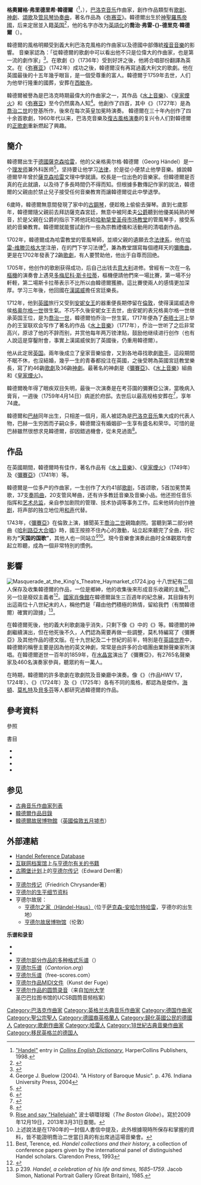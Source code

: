 {{noteTA
|G1=Music
|G2=DE Places
|G3=UK Places
}}
{{Infobox classical
| 前綴尊稱     = 
| 後綴尊稱     = 
| 中文名 = 格奥尔格·弗里德里希·亨德尔<br>Georg Friedrich Händel
| 画像 = File:Georg Friedrich Händel.jpg
| 附注 = 亨德尔的肖像画，由[[托馬斯·哈德遜_(畫家)|托馬斯·哈德遜]]于1741年所绘
| 原文名 = Georg Friedrich Händel
| 出生日期 = {{birth date|1685|2|23}}
| 出生地 = {{flag|Holy Roman Empire}}[[馬德堡公國|馬德堡公國]][[哈雷_(德國)|哈雷]]（今[[德國|德國]][[薩克森-安哈特州|薩克森-安哈特州]]）
| 逝世日期 = {{death date and age|1759|4|14|1685|2|23}}
| 逝世地 = {{flagicon|Kingdom of Great Britain}} [[大不列顛王國|英國]][[米德塞克斯郡|米德塞克斯郡]][[五月墟市|五月墟市]]（今[[倫敦|倫敦]]）
| 所属时期 = [[巴洛克|巴洛克]]
| 所属乐派 = 
| 擅长作品类型 = [[清唱套曲|康塔塔]]，[[歌剧|歌剧]]，[[协奏曲|协奏曲]]，[[神劇|神劇]]
| 代表作 = 清唱剧《[[弥赛亚_(亨德尔)|弥赛亚]]》，歌剧《[[里纳尔多|里纳尔多]]》《[[薛西斯|薛西斯]]》，管弦乐《[[水上音乐|水上音乐]]》《[[皇家烟火|皇家烟火]]》
| 师从 = 
| 学生 = 
| 官方网站 = 
| 签名 = George Frideric Handel Signature.svg
}}
'''格奧爾格·弗里德里希·韓德爾'''（{{lang-de|Georg Friedrich Händel}}<ref>[http://www.collinsdictionary.com/dictionary/english/handel "Handel"] {{Wayback|url=http://www.collinsdictionary.com/dictionary/english/handel |date=20160413063621 }} entry in ''[[Collins_English_Dictionary|Collins English Dictionary]]'', HarperCollins Publishers, 1998.</ref>，{{bd|1685年|2月23日|1759年|4月14日}}），[[巴洛克音乐|巴洛克音乐]]作曲家，創作作品類型有[[歌剧|歌剧]]、[[神劇|神劇]]、[[頌歌|頌歌]]及[[管风琴|管风琴]][[协奏曲|协奏曲]]，著名作品為《[[弥赛亚_(亨德尔)|弥赛亚]]》。韓德爾出生於[[德國|神聖羅馬帝國]]，后来定居並入籍[[英国|英国]]<ref>{{cite web |url=http://www.parliament.uk/business/publications/parliamentary-archives/archives-highlights/handel-and-naturalisation/ |title=British Citizen by Act of Parliament: George Frideric Handel |publisher=Parliament.uk |date=14 April 2009 |accessdate=13 April 2012 |archive-date=2012-05-04 |archive-url=https://web.archive.org/web/20120504101508/http://www.parliament.uk/business/publications/parliamentary-archives/archives-highlights/handel-and-naturalisation/ |dead-url=no }}</ref>，他的名字亦改为[[英語化|英語化]]的'''喬治·弗雷-{}-德里克·韓德爾'''（{{lang-en|George Frideric (or Frederick) Handel}}）。

韓德爾的風格明顯受到義大利巴洛克風格的作曲家以及德國中部傳統[[複音音樂|複音音樂]]的影響。<!--Within fifteen years, Handel had started three commercial opera companies to supply the English nobility with Italian opera.-->音樂家{{link-en|溫頓·迪恩|Winton Dean}}認為：「從韓德爾的歌劇中可以看出他不只是位偉大的作曲家，也是第一流的劇作家」<ref>{{cite book|last1=Dean|first1=Winton|title=Handel and the Opera Seria|url=https://archive.org/details/handeloperaseria00wint|date=1969|publisher=University of California Press|isbn=978-0520014381|page=[https://archive.org/details/handeloperaseria00wint/page/19 19]}}</ref>。在歌劇《{{link-en|亞力山大的盛宴|Alexander's Feast (Handel)}}》（1736年）受到好評之後，他將合唱部份翻譯為英文。在《[[弥赛亚_(亨德尔)|弥赛亚]]》（1742年）成功之後，韓德爾沒有再寫過義大利文的歌劇。他在英國最後的十五年幾乎眼盲，是一個受尊重的富人。韓德爾于1759年去世，人们为他举行隆重的國葬，安葬在[[西敏寺|西敏寺]]。

韓德爾被譽為是巴洛克時期最偉大的作曲家之一，其作品《[[水上音樂|水上音樂]]》、《[[皇家煙火|皇家煙火]]》和《[[弥赛亚_(亨德尔)|弥赛亚]]》至今仍然廣為人知<ref>George J. Buelow (2004). "A History of Baroque Music". p. 476. Indiana University Press, 2004</ref>。他創作了四首{{link-en|加冕頌歌|Coronation Anthems (Handel)}}，其中《{{link-en|牧师扎多克|Zadok the Priest}}》（1727年）是為[[喬治二世_(大不列顛)|喬治二世]]的登基所作，後來在每次英皇加冕時演奏。<!--traditionally during the sovereign's anointing.-->韓德爾在三十年內创作了四十余首歌劇，1960年代以来，巴洛克音樂及[[復古風格演奏|復古風格演奏]]的复兴令人们對韓德爾的[[正歌劇|正歌劇]]重新燃起了興趣。

== 簡介 ==
韓德爾出生于[[德國|德國]][[薩克森|薩克森]][[哈雷_(德国)|哈雷]]，他的父亲格奥尔格·韓德爾（Georg Händel）是一个[[理发师|理发师]]兼外科医师<ref>{{harvnb|Deutsch|1955|p=1}}</ref>，坚持要让他学习[[法律|法律]]，於是從小便禁止他學音樂。據說韓德爾早年曾於[[薩克森|薩克森]][[哈雷_(德国)|哈雷]]文理中學就讀。校長是一位出色的音樂家。但韓德爾是否真的在此就讀，以及待了多長時間仍不得而知。但根據多數傳記作家的說法，韓德爾的父親由於禁止兒子接受任何音樂教育而讓韓德爾從此中學退學。

6歲時，韓德爾無意間發現了家中的[[古鋼琴|古鋼琴]]，便趁晚上偷偷去彈琴。直到七歲那年，韓德爾隨父親前去拜訪薩克森宮廷，無意中被阿柔夫[[公爵|公爵]]聽到他優美純熟的琴音，於是父親在公爵的指示下將他託給[[哈勒|哈勒]][[挚爱圣母市场教堂|挚爱圣母市场教堂]]的管風琴手{{le|弗里德里希·威廉·查豪|Friedrich Wilhelm Zachow}}，接受系統的音樂教育。韓德爾就能嘗試創作一些為宗教禮儀和活動用的清唱劇作品。

1702年，韓德爾成為哈雷教堂的管風琴師，並順父親的遺願去念[[法律系|法律系]]，他在[[哈雷-维滕贝格大学|哈雷-维滕贝格大学]]注册，在{{le|克里斯蒂安·托马西乌斯|Christian Thomasius}}的門下学习法律<ref>{{harvnb|Keates|1985|pp=17–18}}</ref>，兼為教堂譜寫每個禮拜天的[[彌撒曲|彌撒曲]]，更是在1702年發表了2齣[[歌劇|歌劇]]，有人要赞助他，他出于自尊而回绝。

1705年，他创作的歌剧获得成功，后自己出钱去[[意大利|意大利]]进修。曾經有一次在一名[[樞機|樞機]]的演奏會上遇見[[多梅尼科·斯卡拉蒂|多梅尼科·斯卡拉蒂]]，樞機便請他們來一場比賽，第一場不分軒輊，第二場斯卡拉蒂表示不比所以由韓德爾獲勝。這比賽使兩人的感情更加深厚。学习三年後，他回國在[[漢諾威|漢諾威]]擔任宮廷樂長。

1712年，他到[[英國|英國]]旅行又受到[[安妮_(英国女王)|安妮女王]]的器重便長期停留在[[倫敦|倫敦]]，使得漢諾威选帝侯[[乔治一世_(英国)|格奥尔格一世]]很生氣。不巧不久後安妮女王去世，由安妮的表兄格奥尔格一世继承英国王位，是为[[喬治一世_(大不列顛)|喬治一世]]，韓德爾怕乔治一世生氣，1717年便為了[[泰晤士河|泰晤士河]]上举办的王室联欢会写作了著名的作品《[[水上音樂|水上音樂]]》（1717年），乔治一世听了之后非常高兴，原谅了他的不辞而别，并赏他每年两万镑津贴，鼓励他继续进行创作（也有人說這是穿鑿附會，事實上漢諾威侯到了英國後，仍重用韓德爾）。

他从此定居[[英国|英国]]。兩年後成立了皇家音樂協會，又到各地尋找歌劇[[歌手|歌手]]，這段期間不眠不休，也沒結婚，幾乎一生的青春都投注在英國，之後受聘為英國宮廷教堂樂長，寫了約46齣[[歌劇|歌劇]]及36齣[[神劇|神劇]]。最著名的神劇是《[[彌賽亞_(亨德尔)|彌賽亞]]》、《[[水上音樂|水上音樂]]》組曲和《[[皇家煙火|皇家煙火]]》。

韓德爾晚年得了眼疾双目失明，最後一次演奏是在考芬園的彌賽亞公演，當晚病入膏肓，一週後（1759年4月14日）病逝於{{le|布魯克街|Brook Street}}府邸。去世后以最高规格安葬在{{CItem|zh-hans:[[威斯敏斯特教堂|威斯敏斯特教堂]];zh-hant:[[西敏寺|西敏寺]]}}<ref>{{harvnb|Young|1966|p=60}}</ref>，享年74歲。

韓德爾和[[约翰·塞巴斯蒂安·巴赫|巴赫]]同年出生，只相差一個月，兩人被認為是[[巴洛克音乐|巴洛克音乐]]集大成的代表人物，巴赫一生穷困而子嗣众多，韓德爾沒有婚姻卻一生享有盛名和荣华。可惜的是巴赫雖然很想求見韓德爾，卻因錯過機會，從未見過面<ref>{{harvnb|Dent|2004|p=23}}</ref>。

== 作品 ==
在英國期間，韓德爾時有佳作，著名作品有《[[水上音樂|水上音樂]]》、《[[皇家煙火|皇家煙火]]》（1749年）及《[[彌賽亞_(韓德爾)|彌賽亞]]》（1741年）等。

韓德爾是一位多产的作曲家，一生创作了大约41部[[歌剧|歌剧]]，5首颂歌，5首加冕赞美歌，37支[[奏鸣曲|奏鸣曲]]，20支管风琴曲，还有许多教廷音樂及音樂小品。他还担任音乐指挥和[[艺术总监|艺术总监]]，亲自参加剧院的管理、技术协调等事务工作。后来他转向创作[[神剧|神剧]]，将声部的独立地位用[[和声|和声]]代替。

1743年，《[[彌賽亞_(亨德尔)|彌賽亞]]》在倫敦上演，據聞英王[[喬治二世_(大不列顛)|喬治二世]]親臨劇院。當聽到第二部分終曲《[[哈利路亞大合唱|哈利路亞大合唱]]》時，國王按捺不住內心的激動，站立起來聽完了全曲，将它称为'''“天国的国歌”'''，其他人也一同站立<ref name="halleluja">[http://www.boston.com/ae/music/articles/2009/12/19/taking_a_stand_for_messiah/ Rise and say "Hallelujah"] {{Wayback|url=http://www.boston.com/ae/music/articles/2009/12/19/taking_a_stand_for_messiah/ |date=20150924015119 }}波士頓環球報（''The Boston Globe''）。寫於2009年12月19日，2013年3月31日查閱。</ref><ref>上述說法是在1780年的一封個人書信中提及，此外根據現時所保存和掌握的資料，皆不能證明喬治二世當日真的有出席過這場音樂會。</ref>。現今音樂會演奏此曲时全体觀眾均會起立聆聽，成為一個非常特別的慣例。

==影響==
[[File:Masquerade_at_the_King's_Theatre_Haymarket_c1724.jpg|thumb]]
十八世紀有二個人保存及收集韓德爾的作品，一位是鄉紳{{link-en|塞繆爾·赫利爾爵士|Sir Samuel Hellier}}，他的收集後來形成{{le|肖-赫利尔|Shaw-Hellier}}音乐收藏的主軸<ref>Best, Terence, ed. ''Handel collections and their history'', a collection of conference papers given by the international panel of distinguished Handel scholars. Clarendon Press, 1993</ref>，另一位是廢奴主義者{{link-en|格兰维尔·夏普|Granville Sharp}}<ref>{{cite book|url=http://books.google.com/?id=obM_AAAAcAAJ&pg=RA1-PR12#v=onepage&f=false|title=Memoirs of Granville Sharp|editor=Prince Hoare|publisher=Colburn|quote=...he had a voluminous collection of Handel's scores...|year=1820|page=XII}}</ref>。[[國家肖像館|國家肖像館]]在韓德爾誕生三百週年的紀念展，其目錄有列出這兩位十八世紀末的人，稱他們是「藉由他們積極的熱情，留給我們（有關韓德爾）確實的證據」<ref>p 239. ''Handel, a celebration of his life and times, 1685–1759''. Jacob Simon, National Portrait Gallery (Great Britain), 1985.</ref>。

在韓德爾死後，他的義大利歌劇幾乎消失，只剩下像《{{link-en|塞爾斯|Serse}}》中的《{{link-en|懷念的樹蔭|Ombra mai fù}}》等。韓德爾的神劇繼續演出，但在他死後不久，人們認為需要再做一些調整，莫札特編寫了《彌賽亞》及其他作品的德文版。在十九世紀及二十世紀的前半，特別是在[[英語世界|英語世界]]中，韓德爾的稱譽主要是因為他的英文神劇，常常是由許多的合唱團由業餘聲樂家所演唱。在韓德爾逝世一百年的1859年，在[[水晶宮|水晶宮]]演出了《彌賽亞》，有2765名聲樂家及460名演奏家參與，聽眾約有一萬人。

在{{link-en|早期音樂復興|early music revival}}時期，韓德爾的許多歌劇在歌劇院及音樂廳中演奏。像《{{link-en|朱利奥·凱撒 (歌劇)|Giulio Cesare|朱利奥·凱撒}}》（作品HWV 17，1724年）、《{{link-en|塔梅拉诺|Tamerlano}}》（1724年）及《{{link-en|罗德琳达|Rodelinda (opera)}}》（1725年）各有不同的風格，都認為是傑作。[[海頓|海頓]]、[[莫札特|莫札特]]及[[貝多芬|貝多芬]]等人都研究過韓德爾的作品。

== 參考資料 ==
;參照
{{Reflist}}

;書目
*{{cite book|first=Percy Marshall|last=Young|title=Handel|location=New York|publisher=David White Company|year=1966|ref=harv}}
*{{cite book |last=Deutsch |first=Otto Erich |title=Handel: A Documentary Biography |url=https://archive.org/details/handeldocumentar00deut |year=1955 |ref=harv}}
* {{cite book|last=Dent|first=Edward Joseph|title=Handel|year=2004|publisher=R A Kessinger Publishing|isbn=1-4191-2275-4|ref=harv}}
* {{cite book|first=Jonathan|last=Keates|title=Handel: The Man and His Music|url=https://archive.org/details/handelmanhismusi0000keat_o6l4|location=New York|publisher=St Martin's Press|year=1985|ref=harv}}

== 参见 ==
{{portal|古典音樂}}
* [[古典音乐作曲家列表|古典音乐作曲家列表]]
* [[韓德爾作品目錄|韓德爾作品目錄]]
* [[韓德爾故居博物館|韓德爾故居博物館]]（[[英國|英國]][[倫敦|倫敦]][[五月墟市|五月墟市]]）

== 外部連結 ==
{{Commons category}}
* [http://ichriss.ccarh.org/HRD/ Handel Reference Database]{{en}}
* [[互联网档案馆|互联网档案馆]]上[https://archive.org/search.php?query=%28+%28Georg+OR+George%29+AND+%28Frideric+OR+Frederick+OR+Friedrich%29+AND+%28Handel+OR+H%C3%A4ndel%29++%29 与亨德尔有关的书籍]
* [[古腾堡计划|古腾堡计划]]上的[http://www.gutenberg.org/etext/9089 亨德尔传记]（Edward Dent著） {{Wayback|url=http://www.gutenberg.org/etext/9089 |date=20090924122100 }}
* {{gutenberg author|id=George_Frideric_Handel_(1685–1759)|name=亨德尔}}
* [https://web.archive.org/web/20190325020642/http://www.zeno.org/Musik/M/Chrysander,+Friedrich/G.F.+H%C3%A4ndel 亨德尔传记]（Friedrich Chrysander著）{{de}}
* [https://web.archive.org/web/20130920150108/http://www.haendel.haendelhaus.de/en/Biography/Biographic_Details 亨德尔的生平细节资料]{{en}}
* 亨德尔故居：
** [https://web.archive.org/web/20081205130722/http://www.haendelhaus.de/en/ 亨德尔之家（Händel-Haus）]（位于[[萨克森-安哈尔特|萨克森-安哈尔特]][[萨勒河畔哈雷|哈雷]]，亨德尔的出生地）{{en}}{{de}}
** [https://handelhendrix.org/ 亨德尔故居博物馆]（伦敦）{{en}}

'''乐谱和录音'''
* {{IMSLP|id=Category:Handel, George Frideric|cname=亨德尔}}
* {{ChoralWiki}}
* [http://www.mutopiaproject.org/cgibin/make-table.cgi?Composer=HandelGF&preview=1 亨德尔部分作品的多种格式乐谱]（{{le|乌托邦计划|Mutopia Project}}）{{en}} {{Wayback|url=http://www.mutopiaproject.org/cgibin/make-table.cgi?Composer=HandelGF&preview=1 |date=20090917234257 }}
* [http://cantorion.org/musicsearch/composer/handel/ 亨德尔乐谱]（''Cantorion.org''） {{Wayback|url=http://cantorion.org/musicsearch/composer/handel/ |date=20081201070949 }}
* [http://www.free-scores.com/Download-PDF-Sheet-Music-George-Frideric-Handel.htm 亨德尔乐谱]（free-scores.com） {{Wayback|url=http://www.free-scores.com/Download-PDF-Sheet-Music-George-Frideric-Handel.htm |date=20210224125035 }}
* [http://www.kunstderfuge.com/handel.htm 亨德尔作品MIDI文件]（Kunst der Fuge） {{Wayback|url=http://www.kunstderfuge.com/handel.htm |date=20100328113113 }}
* [https://cylinders.library.ucsb.edu/search.php?query_type=author&query=George+Frideric+Handel&nq=1 亨德尔作品的圆筒录音]（来自[[加州大学|加州大学]]圣巴巴拉图书馆的UCSB圆筒音频档案）{{en}}

{{巴洛克音樂}}
{{古典音樂作曲家}}
{{Authority control}}

{{DEFAULTSORT:Handel, George Frideric}}
[[Category:巴洛克作曲家|Category:巴洛克作曲家]]
[[Category:英格兰古典音乐作曲家|Category:英格兰古典音乐作曲家]]
[[Category:德国作曲家|Category:德国作曲家]]
[[Category:聖公宗聖人|Category:聖公宗聖人]]
[[Category:德國裔英格蘭人|Category:德國裔英格蘭人]]
[[Category:歸化英國公民的德國人|Category:歸化英國公民的德國人]]
[[Category:歌劇作曲家|Category:歌劇作曲家]]
[[Category:哈雷人|Category:哈雷人]]
[[Category:18世紀古典音樂作曲家|Category:18世紀古典音樂作曲家]]
[[Category:移民英格兰的德国人|Category:移民英格兰的德国人]]